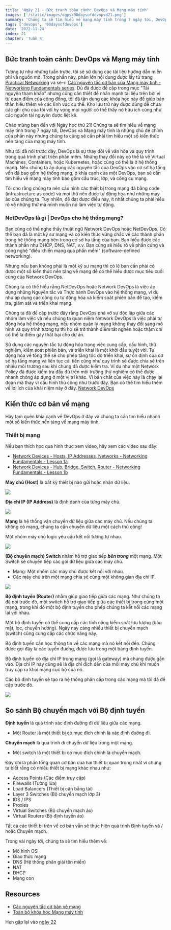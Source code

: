 ```yaml
---
title: 'Ngày 21 - Bức tranh toàn cảnh: DevOps và Mạng máy tính'
images: ['/static/images/ogps/90daysofdevopsd21.png']
summary: 'Chúng ta sẽ tìm hiểu về mạng máy tính trong 7 ngày tới, DevOps và Mạng máy tính là những chủ đề chính của phần này nhưng cũng cần thiết tìm hiểu một số kiến thức nền tảng của mạng máy tính.'
tags: ['devops', '90daysofdevops']
date: '2022-11-24'
index: 21
chapter: 'Tuần 4'
---
```


<TOCInline toc={props.toc} asDisclosure />

## Bức tranh toàn cảnh: DevOps và Mạng máy tính

Tương tự như những tuần trước, tôi sẽ sử dụng các tài liệu hướng dẫn miễn phí và nguồn mở. Trong phần này, phần lớn nội dung được lấy từ trang [Practical Networking](https://www.practicalnetworking.net/) và sê-ri [Các nguyên tắc cơ bản của Mạng máy tính - Networking Fundamentals series](https://www.youtube.com/playlist?list=PLIFyRwBY_4bRLmKfP1KnZA6rZbRHtxmXi). Dù đã được đề cập trong mục "Tài nguyên tham khảo" nhưng cũng cần thiết để nhấn mạnh tài liệu trên bởi vì từ quan điểm của cộng đồng, tôi đã tận dụng các khóa học này để giúp bản thân hiểu thêm về các lĩnh vực cụ thể. Kho lưu trữ này được dùng để chứa các ghi chú của tôi với hy vọng mọi người có thể thấy nó hữu ích cũng như các nguồn tài nguyên được liệt kê.

Chào mừng bạn đến với Ngày học thứ 21! Chúng ta sẽ tìm hiểu về mạng máy tính trong 7 ngày tới, DevOps và Mạng máy tính là những chủ đề chính của phần này nhưng chúng ta cũng sẽ cần phải tìm hiểu một số kiến thức nền tảng của mạng máy tính.

Như tôi đã nói trước đây, DevOps là sự thay đổi về văn hóa và quy trình trong quá trình phát triển phần mềm. Những thay đổi này có thể là về Virtual Machines, Containers, hoặc Kubernetes, hoặc cũng có thể là ở hệ thống mạng. Nếu chúng ta áp dụng các nguyên tắc của DevOps vào cơ sở hạ tầng vốn đã bao gồm hệ thống mạng, ở khía cạnh của một DevOps, bạn sẽ cần tìm hiểu về mạng máy tính bao gồm cấu trúc, lớp, và công cụ mạng.

Tôi cho rằng chúng ta nên cấu hình các thiết bị trong mạng đã bằng code (infrastructure as code) và mọi thứ nên được tự động hóa như những máy ảo của chúng ta. Tuy nhiên, để đạt được điều này, ít nhất chúng ta phải hiểu rõ về những thứ mà mình muốn nó làm việc tự động.

### NetDevOps là gì | DevOps cho hệ thống mạng?

Bạn cũng có thể nghe thấy thuật ngữ Network DevOps hoặc NetDevOps. Có thể bạn đã là một kỹ sư mạng và có kiến thức vững chắc về các thành phần trong hệ thống mạng bên trong cơ sở hạ tầng của bạn. Bạn hiểu được các thành phần như DHCP, DNS, NAT, v.v. Bạn cũng sẽ hiểu rõ về phần cứng và công nghệ "điều khiển mạng qua phần mềm" (software-defined networking).

Nhưng nếu bạn không phải là một kỹ sư mạng thì có lẽ bạn cần phải có được một số kiến ​​thức nền tảng về mạng để có thể hiểu được mục tiêu cuối cùng của Network DevOps.

Chúng ta có thể hiểu rằng NetDevOps hoặc Network DevOps là việc áp dụng những Nguyên tắc và Thực hành DevOps vào hệ thống mạng, ví dụ như áp dụng các công cụ tự động hóa và kiểm soát phiên bản để tạo, kiểm tra, giám sát và triển khai mạng.

Chúng ta đã đề cập trước đây rằng DevOps phá vỡ sự độc lập giữa các nhóm làm việc và nếu chúng ta quan niệm Network DevOps là việc phải tự động hóa hế thống mạng, nếu nhóm quản lý mạng không thay đổi sang mô hình và quy trình tương tự thì họ sẽ trở thành điểm tắt nghẽn hoặc thậm chí có thể là điểm gây thất bại cho dự án.

Sử dụng các nguyên tắc tự động hóa trong việc cung cấp, cấu hình, thử nghiệm, kiểm soát phiên bản, và triển khai là một khởi đầu tuyệt vời. Tự động hóa về tổng thể sẽ cho phép tăng tốc độ triển khai, sự ổn định của cơ sở hạ tầng mạng và liên tục cải tiến cũng như quy trình sẽ được chia sẻ trên nhiều môi trường sau khi chúng đã được kiểm tra. Ví dụ như một Network Policy đã được kiểm tra đầy đủ trên môi trường thử nghiệm có thể được nhanh chóng áp dụng ở một vị trí khác. Vì bản chất của việc này là chạy lại đoạn mã thay vì cấu hình thủ công như trước đây.
Bạn có thể tìm hiểu thêm về lợi ích của khái niệm này ở đây. [Network DevOps](https://www.thousandeyes.com/learning/techtorials/network-devops)

## Kiến thức cơ bản về mạng

Hãy tạm quên khía cạnh về DevOps ở đây và chúng ta cần tìm hiểu nhanh một số kiến thức nền tảng về mạng máy tính.

### Thiết bị mạng

Nếu bạn thích học qua hình thức xem video, hãy xem các video sau đây:

- [Network Devices - Hosts, IP Addresses, Networks - Networking Fundamentals - Lesson 1a](https://www.youtube.com/watch?v=bj-Yfakjllc&list=PLIFyRwBY_4bRLmKfP1KnZA6rZbRHtxmXi&index=1)
- [Network Devices - Hub, Bridge, Switch, Router - Networking Fundamentals - Lesson 1b](https://www.youtube.com/watch?v=H7-NR3Q3BeI&list=PLIFyRwBY_4bRLmKfP1KnZA6rZbRHtxmXi&index=2)

**Máy chủ (Host)** là bất kỳ thiết bị nào gửi hoặc nhận dữ liệu.

![](/static/images/assets/Day21_Networking1.png)

**Địa chỉ IP (IP Address)** là định danh của từng máy chủ.

![](/static/images/assets/Day21_Networking2.png)

**Mạng** là hệ thống vận chuyển dữ liệu giữa các máy chủ. Nếu chúng ta không có mạng, chúng ta cần chuyển dữ liệu một cách thủ công!

Một nhóm máy chủ logic yêu cầu kết nối tương tự nhau.

![](/static/images/assets/Day21_Networking3.png)

**(Bộ chuyển mạch) Switch** nhằm hỗ trợ giao tiếp **_bên trong_** một mạng. Một Switch sẽ chuyển tiếp các gói dữ liệu giữa các máy chủ.

- Mạng: Một nhóm các máy chủ được kết nối với nhau.
- Các máy chủ trên một mạng chia sẻ cùng một không gian địa chỉ IP.

![](/static/images/assets/Day21_Networking4.png)

**Bộ định tuyến (Router)** nhằm giúp giao tiếp giữa các mạng. Như chúng ta đã nói trước đó, một switch hỗ trợ giao tiếp giữa các thiết bị trong cùng một mạng, trong khi đó một bộ định tuyến cho phép chúng ta kết nối các mạng lại với nhau.

Một bộ định tuyến có thể cung cấp các tính năng kiểm soát lưu lượng (bảo mật, lọc, chuyển hướng). Ngày nay càng nhiều thiết bị chuyển mạch (switch) cũng cung cấp các chức năng này.

Bộ định tuyến cần học thông tin về các mạng mà nó kết nối đến. Chúng được gọi đây là các tuyến đường, được lưu trong một bảng định tuyến.

Bộ định tuyến có địa chỉ IP trong mạng (gọi là gateway) mà chúng được gắn vào. Địa chỉ IP này cũng sẽ là địa chỉ đích đến của mỗi máy chủ khi muốn truy cập ra khỏi mạng cục bộ của nó.

Các bộ định tuyến sẽ tạo ra hệ thống phân cấp trong các mạng mà tôi đã đề cập trước đó.

![](/static/images/assets/Day21_Networking5.png)

## So sánh Bộ chuyển mạch với Bộ định tuyến

**Định tuyến** là quá trình xác định đường đi dữ liệu giữa các mạng.

- Một Router là một thiết bị có mục đích chính là xác định đường đi.

**Chuyển mạch** là quá trình di chuyển dữ liệu trong một mạng.

- Một switch là một thiết bị có mục đích chính là chuyển mạch.

Đây chỉ là phần tổng quan cơ bản của hai thiết bị quan trọng nhất vì chúng ta biết rằng có nhiều thiết bị mạng khác nhau như:

- Access Points (Các điểm truy cập)
- Firewalls (Tường lửa)
- Load Balancers (Thiết bị cân bằng tải)
- Layer 3 Switches (Bộ chuyển mạch lớp 3)
- IDS / IPS
- Proxies
- Virtual Switches (Bộ chuyển mạch ảo)
- Virtual Routers (Bộ định tuyến ảo)

Tất cả các thiết bị trên về cơ bản vẫn sẽ thực hiện quá trình Định tuyến và / hoặc Chuyển mạch.

Trong vài ngày tới, chúng ta sẽ tìm hiểu thêm về:

- Mô hình OSI
- Giao thức mạng
- DNS (Hệ thống phân giải tên miền)
- NAT
- DHCP
- Mạng con

## Resources

- [Các nguyên tắc cơ bản về mạng](https://www.youtube.com/playlist?list=PLIFyRwBY_4bRLmKfP1KnZA6rZbRHtxmXi)
- [Toàn bộ khóa học Mạng máy tính](https://www.youtube.com/watch?v=IPvYjXCsTg8)

Hẹn gặp lại vào [ngày 22](/courses/90-ngay-devops/ngay-22-mo-hinh-7-lop-osi)
